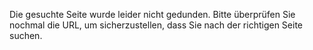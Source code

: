 Die gesuchte Seite wurde leider nicht gedunden. Bitte überprüfen Sie nochmal die URL, um sicherzustellen, dass Sie nach der richtigen Seite suchen.
